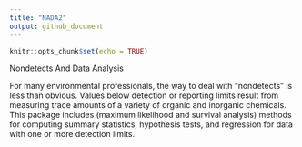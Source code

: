 ```yaml
---
title: "NADA2"
output: github_document
---
```


```r
knitr::opts_chunk$set(echo = TRUE)
```

Nondetects And Data Analysis

For many environmental professionals, the way to deal with "nondetects" is less than obvious. Values below detection or reporting limits result from measuring trace amounts of a variety of organic and inorganic chemicals. This package includes (maximum likelihood and survival analysis) methods for computing summary statistics, hypothesis tests, and regression for data with one or more detection limits. 
